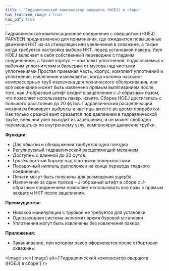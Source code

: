 ```yaml
---
title : "Гидравлический компенсатор овершота (HOEJ) в сборе"
has_featured_image : true
has_pdf: true
---
```


Гидравлическое компенсационное соединение с овершотом (HOEJ) PARVEEN предназначено для применения, где ожидаются повышенные движения НКТ из-за стимуляции или увеличения в скважине, а также когда требуется настройка выбора НКТ. перед установкой пакера. Узел HOEJ включает в себя собственный переводник с гладким соединением, а также корпус — комплект уплотнений, подключаемых к рабочим уплотнителям и барьерам от мусора над чистыми уплотнениями.Простая приемная часть, корпус, комплект уплотнений и уплотнение, извлечение извлекаются, когда колонна насосно-компрессорных труб извлечена для технического обслуживания, или все окончание может быть извлечено прямым вытягиванием после того, как J-образный штифт входит в зацепление с J-образным пазом, что позволяет использовать пакер. изъято. Сборка HOEJ достигалась с большого расстояния до 20 футов. Гидравлический расцепляющий механизм блокирует выбросы и частицы вместе во время приработки. Как только срезной винт срезается под давлением в гидравлической трубе, внешний узел выходит из зацепления, и он может свободно перемещаться по внутреннему узлу, компенсируя движение трубки.

**Функции:**

* Для обкатки и обнаружения требуется одна поездка
* Регулируемый гидравлический расцепляющий механизм
* Доступны с длинной до 20 футов.
* Грязезащитный барьер над плотными поверхностями
* Посадочный ниппель расположен на конце перевода гладкого соединения.
* Печати могут быть получены для возмещения ущерба
* Извлечение за один проход – J-образный штифт в сборе с J-образным соединением позволяет использовать все пазы с прямым захватом НКТ после зацепления.

**Преимущества:**

* Никакой манипуляции с трубкой не требуется для установки
* Однозаходная система экономит время буровой установки
* Уплотнения могут быть извлечены без извлечения пакера

**Приложения:**

* Заканчивание, при котором пакер оформляется после отбортовки скважины


<Image src={image} alt={'Гидравлический компенсатор овершота (HOEJ) в сборе'} />